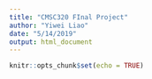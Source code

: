 ---
title: "CMSC320 FInal Project"
author: "Yiwei Liao"
date: "5/14/2019"
output: html_document
---

```{r setup, include=FALSE}
knitr::opts_chunk$set(echo = TRUE)
```


